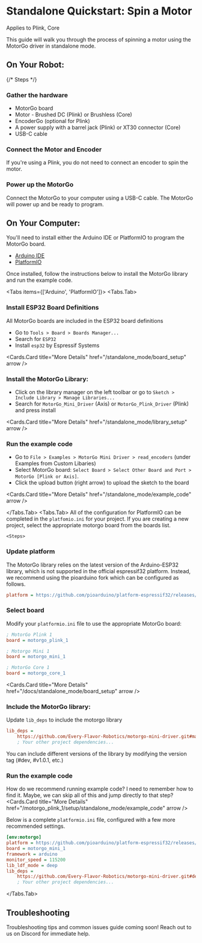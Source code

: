 

# Standalone Quickstart: Spin a Motor

<Callout type="info" emoji="🤖">
    Applies to Plink, Core
</Callout>

This guide will walk you through the process of spinning a motor using the MotorGo driver in standalone mode.


## On Your Robot:

{/* Steps */}
<Steps>

### Gather the hardware
* MotorGo board
* Motor - Brushed DC (Plink) or Brushless (Core)
* EncoderGo (optional for Plink)
* A power supply with a barrel jack (Plink) or XT30 connector (Core)
* USB-C cable

### Connect the Motor and Encoder
If you're using a Plink, you do not need to connect an encoder to spin the motor.

### Power up the MotorGo
Connect the MotorGo to your computer using a USB-C cable. The MotorGo will power up and be ready to program.

</Steps>

## On Your Computer:

You'll need to install either the Arduino IDE or PlatformIO to program the MotorGo board.
* [Arduino IDE](https://www.arduino.cc/en/software)
* [PlatformIO](https://platformio.org/)

Once installed, follow the instructions below to install the MotorGo library and run the example code.

<Tabs items={['Arduino', 'PlatformIO']}>
  <Tabs.Tab>
    <Steps>
### Install ESP32 Board Definitions
All MotorGo boards are included in the ESP32 board definitions

* Go to `Tools > Board > Boards Manager...`
* Search for `ESP32`
* Install `esp32` by Espressif Systems

<Cards.Card
    title="More Details"
    href="/standalone_mode/board_setup"
    arrow
  />

### Install the MotorGo Library:

* Click on the library manager on the left toolbar or go to `Sketch > Include Library > Manage Libraries...`
* Search for `MotorGo_Mini_Driver` (Axis) or `MotorGo_Plink_Driver` (Plink) and press install

<Cards.Card
    title="More Details"
    href="/standalone_mode/library_setup"
    arrow
  />

### Run the example code

* Go to `File > Examples > MotorGo Mini Driver > read_encoders` (under Examples from Custom Libaries)
* Select MotorGo board: `Select Board > Select Other Board and Port > MotorGo [Plink or Axis]`.
* Click the upload button (right arrow) to upload the sketch to the board

<Cards.Card
    title="More Details"
    href="/standalone_mode/example_code"
    arrow
  />

</Steps>

  </Tabs.Tab>
  <Tabs.Tab>
    All of the configuration for PlatformIO can be completed in the `platfomio.ini` for your project. If you are creating a new project, select the appropriate motorgo board from the boards list.

    <Steps>
### Update platform
The MotorGo library relies on the latest version of the Arduino-ESP32 library, which is not supported in the official espressif32 platform. Instead, we recommend using the pioarduino fork which can be configured as follows.
```ini filename="platformio.ini"
platform = https://github.com/pioarduino/platform-espressif32/releases/download/51.03.07/platform-espressif32.zip
```
### Select board
Modify your `platformio.ini` file to use the appropriate MotorGo board:
```ini filename="platformio.ini"
; MotorGo Plink 1
board = motorgo_plink_1

; Motorgo Mini 1
board = motorgo_mini_1

; MotorGo Core 1
board = motorgo_core_1
```

<Cards.Card
    title="More Details"
    href="/docs/standalone_mode/board_setup"
    arrow
  />

### Include the MotorGo library:
Update `lib_deps` to include the motorgo library
```ini filename="platformio.ini"
lib_deps =
    https://github.com/Every-Flavor-Robotics/motorgo-mini-driver.git#main
    ; Your other project dependencies...
```
<Callout type="info" emoji="ℹ">
    You can include different versions of the library by modifying the version tag (#dev, #v1.0.1, etc.)
</Callout>


### Run the example code

How do we recommend running example code? I need to remember how to find it. Maybe, we can skip all of this and jump directly to that step?
<Cards.Card
    title="More Details"
    href="/motorgo_plink_1/setup/standalone_mode/example_code"
    arrow
  />

</Steps>

Below is a complete `platformio.ini` file, configured with a few more recommended settings.
```ini filename="platformio.ini"
[env:motorgo]
platform = https://github.com/pioarduino/platform-espressif32/releases/download/51.03.07/platform-espressif32.zip
board = motorgo_mini_1
framework = arduino
monitor_speed = 115200
lib_ldf_mode = deep
lib_deps =
    https://github.com/Every-Flavor-Robotics/motorgo-mini-driver.git#dev
    ; Your other project dependencies...
```


  </Tabs.Tab>
</Tabs>

## Troubleshooting
<Callout type="warning" emoji="⚠️">
    Troubleshooting tips and common issues guide coming soon! Reach out to us on Discord for immediate help.
</Callout>